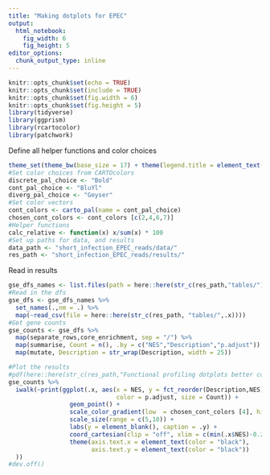 ```yaml
---
title: "Making dotplots for EPEC"
output: 
  html_notebook:
    fig_width: 6
    fig_height: 5
editor_options: 
  chunk_output_type: inline
---
```



```r
knitr::opts_chunk$set(echo = TRUE)
knitr::opts_chunk$set(include = TRUE)
knitr::opts_chunk$set(fig.width = 6)
knitr::opts_chunk$set(fig.height = 5)
library(tidyverse)
library(ggprism)
library(rcartocolor)
library(patchwork)
```

Define all helper functions and color choices
```r
theme_set(theme_bw(base_size = 17) + theme(legend.title = element_text()))
#Set color choices from CARTOcolors
discrete_pal_choice <- "Bold"
cont_pal_choice <- "BluYl"
diverg_pal_choice <- "Geyser"
#Set color vectors
cont_colors <- carto_pal(name = cont_pal_choice)
chosen_cont_colors <- cont_colors [c(2,4,6,7)]
#Helper functions
calc_relative <- function(x) x/sum(x) * 100
#Set up paths for data, and results
data_path <- "short_infection_EPEC_reads/data/"
res_path <- "short_infection_EPEC_reads/results/"
```
Read in results
```r
gse_dfs_names <- list.files(path = here::here(str_c(res_path,"tables/")), pattern = "GSEA")
#Read in the dfs
gse_dfs <- gse_dfs_names %>% 
  set_names(.,nm = .) %>% 
  map(~read_csv(file = here::here(str_c(res_path, "tables/",.x)))) 
#Get gene counts
gse_counts <- gse_dfs %>% 
  map(separate_rows,core_enrichment, sep = "/") %>% 
  map(summarise, Count = n(), .by = c("NES","Description","p.adjust")) %>% 
  map(mutate, Description = str_wrap(Description, width = 25))

#Plot the results
#pdf(here::here(str_c(res_path,"Functional profiling dotplots better colors.pdf")), width = 7, height = 5)
gse_counts %>% 
  iwalk(~print(ggplot(.x, aes(x = NES, y = fct_reorder(Description,NES), 
                              color = p.adjust, size = Count)) +
                 geom_point() + 
                 scale_color_gradient(low  = chosen_cont_colors [4], high = chosen_cont_colors [1]) +
                 scale_size(range = c(5,10)) +
                 labs(y = element_blank(), caption = .y) +
                 coord_cartesian(clip = "off", xlim = c(min(.x$NES)-0.2, max(.x$NES)+0.1)) + 
                 theme(axis.text.x = element_text(color = "black"),
                       axis.text.y = element_text(color = "black")) 
  ))
#dev.off()

```

